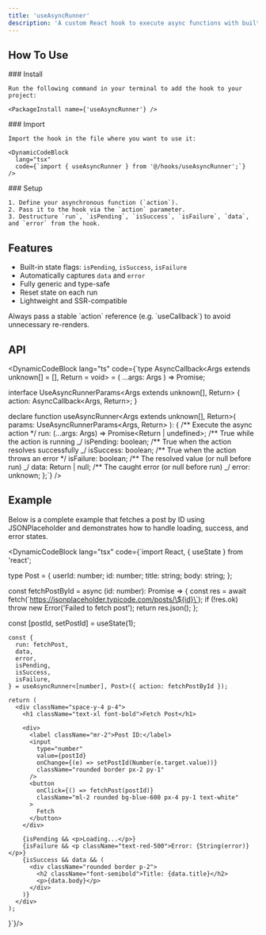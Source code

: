 ```yaml
---
title: 'useAsyncRunner'
description: 'A custom React hook to execute async functions with built-in state management for loading, success, failure, data, and error states—all fully type-safe.'
---
```



## How To Use

<Steps>
  <Step>
    ### Install

    Run the following command in your terminal to add the hook to your project:

    <PackageInstall name={'useAsyncRunner'} />

  </Step>

  <Step>
    ### Import

    Import the hook in the file where you want to use it:

    <DynamicCodeBlock
      lang="tsx"
      code={`import { useAsyncRunner } from '@/hooks/useAsyncRunner';`}
    />

  </Step>

  <Step>
    ### Setup

    1. Define your asynchronous function (`action`).
    2. Pass it to the hook via the `action` parameter.
    3. Destructure `run`, `isPending`, `isSuccess`, `isFailure`, `data`, and `error` from the hook.

  </Step>
</Steps>

## Features

- Built-in state flags: `isPending`, `isSuccess`, `isFailure`
- Automatically captures `data` and `error`
- Fully generic and type-safe
- Reset state on each run
- Lightweight and SSR-compatible

<Callout type="info">
  Always pass a stable `action` reference (e.g. `useCallback`) to avoid
  unnecessary re-renders.
</Callout>

## API

<DynamicCodeBlock
  lang="ts"
  code={`type AsyncCallback<Args extends unknown[] = [], Return = void> = (
  ...args: Args
) => Promise<Return>;

interface UseAsyncRunnerParams<Args extends unknown[], Return> {
action: AsyncCallback<Args, Return>;
}

declare function useAsyncRunner<Args extends unknown[], Return>(
params: UseAsyncRunnerParams<Args, Return>
): {
/** Execute the async action \*/
run: (...args: Args) => Promise<Return | undefined>;
/** True while the action is running _/
isPending: boolean;
/\*\* True when the action resolves successfully _/
isSuccess: boolean;
/** True when the action throws an error \*/
isFailure: boolean;
/** The resolved value (or null before run) _/
data: Return | null;
/\*\* The caught error (or null before run) _/
error: unknown;
};`}
/>

## Example

Below is a complete example that fetches a post by ID using JSONPlaceholder and demonstrates how to handle loading, success, and error states.

<DynamicCodeBlock
  lang="tsx"
  code={`import React, { useState } from 'react';

type Post = {
userId: number;
id: number;
title: string;
body: string;
};

const fetchPostById = async (id: number): Promise<Post> => {
const res = await fetch(\`https://jsonplaceholder.typicode.com/posts/\${id}\`);
if (!res.ok) throw new Error('Failed to fetch post');
return res.json();
};

const [postId, setPostId] = useState(1);

    const {
      run: fetchPost,
      data,
      error,
      isPending,
      isSuccess,
      isFailure,
    } = useAsyncRunner<[number], Post>({ action: fetchPostById });

    return (
      <div className="space-y-4 p-4">
        <h1 className="text-xl font-bold">Fetch Post</h1>

        <div>
          <label className="mr-2">Post ID:</label>
          <input
            type="number"
            value={postId}
            onChange={(e) => setPostId(Number(e.target.value))}
            className="rounded border px-2 py-1"
          />
          <button
            onClick={() => fetchPost(postId)}
            className="ml-2 rounded bg-blue-600 px-4 py-1 text-white"
          >
            Fetch
          </button>
        </div>

        {isPending && <p>Loading...</p>}
        {isFailure && <p className="text-red-500">Error: {String(error)}</p>}
        {isSuccess && data && (
          <div className="rounded border p-2">
            <h2 className="font-semibold">Title: {data.title}</h2>
            <p>{data.body}</p>
          </div>
        )}
      </div>
    );

}`}/>

